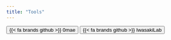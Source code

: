 ```yaml
---
title: "Tools"
---
```


<button type="button" class="btn btn-dark" onclick="location.href='https://github.com/0mae'">
{{< fa brands github >}} 0mae
</button>
<button type="button" class="btn btn-dark" onclick="location.href='https://github.com/IwasakiLab'">
{{< fa brands github >}} IwasakiLab
</button>


